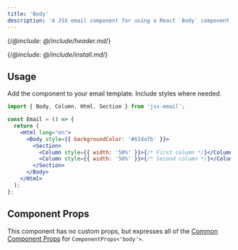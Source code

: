 ```yaml
---
title: 'Body'
description: 'A JSX email component for using a React `Body` component to wrap email content'
---
```


{/*@include: @/include/header.md*/}

{/*@include: @/include/install.md*/}

## Usage

Add the component to your email template. Include styles where needed.

```jsx
import { Body, Column, Html, Section } from 'jsx-email';

const Email = () => {
  return (
    <Html lang="en">
      <Body style={{ backgroundColor: '#61dafb' }}>
        <Section>
          <Column style={{ width: '50%' }}>{/* First column */}</Column>
          <Column style={{ width: '50%' }}>{/* Second column */}</Column>
        </Section>
      </Body>
    </Html>
  );
};
```

## Component Props

This component has no custom props, but expresses all of the [Common Component Props](https://react.dev/reference/react-dom/components/common) for `ComponentProps<'body'>`.
